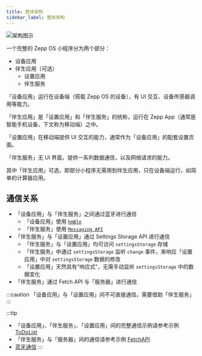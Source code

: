 ```yaml
---
title: 整体架构
sidebar_label: 整体架构
---
```


![架构图示](/img/docs/guides/architecture/architecture.jpg)

一个完整的 Zepp OS 小程序分为两个部分：

- 设备应用
- 伴生应用（可选）
  - 设置应用
  - 伴生服务

「设备应用」运行在设备端（搭载 Zepp OS 的设备），有 UI 交互、设备传感器调用等能力。

「伴生应用」是「设置应用」和「伴生服务」的统称，运行在 Zepp App（通常是智能手机设备，下文称为移动端）之中。

「设置应用」在移动端提供 UI 交互的能力，通常作为「设备应用」的配套设置页面。

「伴生服务」无 UI 界面，提供一系列数据通信，以及网络请求的能力。

其中「伴生应用」可选，即部分小程序无需用到伴生应用，只在设备端运行，如简单的计算器应用。

## 通信关系

- 「设备应用」与「伴生服务」之间通过蓝牙进行通信
  - 「设备应用」使用 [`hmBle`](../../reference/device-app-api/hmBle.mdx)
  - 「伴生服务」使用 [`Messaging API`](../../reference/side-service-api/messaging.mdx)
- 「伴生服务」与「设置应用」通过 Settings Storage API 进行通信
  - 「伴生服务」与「设置应用」均可访问 `settingsStorage` 存储
  - 「伴生服务」中通过 `settingsStorage` 监听 `change` 事件，来响应「设置应用」中对 `settingsStorage` 数据的修改
  - 「设置应用」天然具有“响应式”，无需手动监听 `settingsStorage` 中的数据变化
- 「伴生服务」通过 Fetch API 与「服务器」进行通信

:::caution
「设备应用」与「设置应用」间不可直接通信，需要借助「伴生服务」
:::

:::tip

- 「设备应用」、「伴生服务」、「设置应用」间的完整通信示例请参考示例 [ToDoList](../../samples/app/toDoList.md)
- 「伴生服务」与「服务器」间的通信请参考示例 [FetchAPI](../../samples/app/fetchAPI.md)
- [蓝牙通信](../best-practice/bluetooth-communication.mdx)
:::
